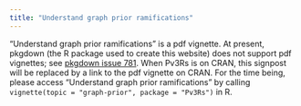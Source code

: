 ```yaml
---
title: "Understand graph prior ramifications"
---
```


"Understand graph prior ramifications" is a pdf vignette. 
At present, pkgdown (the R package used to create this website) does not support
pdf vignettes; see
[pkgdown issue 781](https://github.com/r-lib/pkgdown/issues/781). 
When Pv3Rs is on CRAN, this signpost will be replaced by a link to the pdf
vignette on CRAN. For the time being, please access "Understand graph prior
ramifications" by calling `vignette(topic = "graph-prior", package = "Pv3Rs")`
in R.
